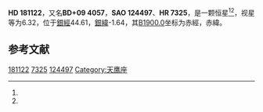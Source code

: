{{Starbox begin
| name = HD 181122
}}
{{Starbox observe
| epoch = [[J2000.0|J2000.0]]
| constell = {{星座名待查}}<ref name=SIMBAD>{{cite web
 | url=http://simbad.u-strasbg.fr/simbad/sim-id?Ident=HR+7325
 | title=Pulsating variable Star
 | publisher=Centre de Données astronomiques de Strasbourg
 | work=SIMBAD
 | accessdate=2012-07-13
 | archive-date=2019-08-07
 | archive-url=https://web.archive.org/web/20190807173639/http://simbad.u-strasbg.fr/simbad/sim-id?Ident=HR+7325
 | dead-url=no
 }}</ref><ref name=DATA>{{cite web
 | url=http://vizier.u-strasbg.fr/viz-bin/VizieR-5?-out.add=.&-source=5050&-corr=PK=HR&-out.max=9999&HR=7325
 | title=VizieR Detailed Page
 | accessdate=2012-07-13
 | archive-date=2016-03-05
 | archive-url=https://web.archive.org/web/20160305220600/http://vizier.u-strasbg.fr/viz-bin/VizieR-5?-out.add=.&-source=5050&-corr=PK=HR&-out.max=9999&HR=7325
 | dead-url=no
 }}</ref>
| 星官 = 
| ra = {{RA|19|18|52.7}}<ref name=SIMBAD /><ref name=DATA />
| dec = {{DEC|+9|37|5}}<ref name=SIMBAD /><ref name=DATA />
| appmag_v = 6.32<ref name=SIMBAD /><ref name=DATA />
}}
{{Starbox character
| class = G9III<ref name=SIMBAD /><ref name=DATA />
| b-v = 1.05<ref name=SIMBAD /><ref name=DATA />
| u-b = 0.89<ref name=SIMBAD /><ref name=DATA />
| r-i = <ref name=SIMBAD /><ref name=DATA />
| variable = 
}}
{{Starbox astrometry
| radial_v = 0.89
| prop_mo_ra = -12
| parallax = 
| p_error = 
}}
{{Starbox catalog
| names =BD+09 4057，[[SAO星表|SAO]] 124497，[[HD星表|HD]] 181122，[[HR星表|HR]] 7325}}
{{Starbox reference |Simbad=HR+7325}}
{{Starbox end}}

'''HD 181122'''，又名'''BD+09 4057'''，'''SAO 124497'''、'''HR 7325'''，是一颗恒星<ref name=SIMBAD /><ref name=DATA />，视星等为6.32，位于[[銀道座標系|銀經]]44.61，[[銀道座標系|銀緯]]-1.64，其[[B1900.0|B1900.0]]坐标为赤經{{RA|19|14|6.5}}，赤緯{{DEC|+9|-1.64|12}}。

== 参考文献 ==
{{reflist}}

{{star-stub}}

[[Category:HD和HDE天體|181122]]
[[Category:HR天體|7325]]
[[Category:SAO天體|124497]]
[[Category:天鹰座|Category:天鹰座]]
